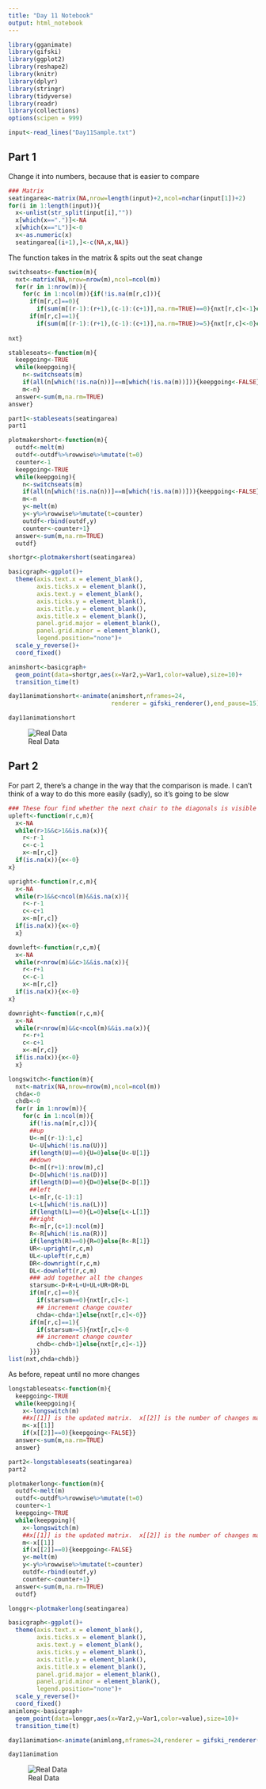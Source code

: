 ```yaml
---
title: "Day 11 Notebook"
output: html_notebook
---
```


```r
library(gganimate)
library(gifski)
library(ggplot2)
library(reshape2)
library(knitr)
library(dplyr)
library(stringr)
library(tidyverse)
library(readr)
library(collections)
options(scipen = 999)
```

```r
input<-read_lines("Day11Sample.txt")

```

## Part 1

Change it into numbers, because that is easier to compare
```r
### Matrix
seatingarea<-matrix(NA,nrow=length(input)+2,ncol=nchar(input[1])+2)
for(i in 1:length(input)){
  x<-unlist(str_split(input[i],""))
  x[which(x==".")]<-NA
  x[which(x=="L")]<-0
  x<-as.numeric(x)
  seatingarea[(i+1),]<-c(NA,x,NA)}

```
The function takes in the matrix & spits out the seat change

```r
switchseats<-function(m){
  nxt<-matrix(NA,nrow=nrow(m),ncol=ncol(m))
  for(r in 1:nrow(m)){
    for(c in 1:ncol(m)){if(!is.na(m[r,c])){
      if(m[r,c]==0){
        if(sum(m[(r-1):(r+1),(c-1):(c+1)],na.rm=TRUE)==0){nxt[r,c]<-1}else{nxt[r,c]<-0}}
      if(m[r,c]==1){
        if(sum(m[(r-1):(r+1),(c-1):(c+1)],na.rm=TRUE)>=5){nxt[r,c]<-0}else{nxt[r,c]<-1}}}}}
  
nxt}

```


```r
stableseats<-function(m){
  keepgoing<-TRUE
  while(keepgoing){
    n<-switchseats(m)
    if(all(n[which(!is.na(n))]==m[which(!is.na(m))])){keepgoing<-FALSE}
    m<-n}
  answer<-sum(m,na.rm=TRUE)
answer}
```


```r
part1<-stableseats(seatingarea)
part1
```
```r
plotmakershort<-function(m){
  outdf<-melt(m)
  outdf<-outdf%>%rowwise%>%mutate(t=0)
  counter<-1
  keepgoing<-TRUE
  while(keepgoing){
    n<-switchseats(m)
    if(all(n[which(!is.na(n))]==m[which(!is.na(m))])){keepgoing<-FALSE}
    m<-n
    y<-melt(m)
    y<-y%>%rowwise%>%mutate(t=counter)
    outdf<-rbind(outdf,y)
    counter<-counter+1}
  answer<-sum(m,na.rm=TRUE)
  outdf}

shortgr<-plotmakershort(seatingarea)

basicgraph<-ggplot()+
  theme(axis.text.x = element_blank(),
        axis.ticks.x = element_blank(),
        axis.text.y = element_blank(),
        axis.ticks.y = element_blank(),
        axis.title.y = element_blank(),
        axis.title.x = element_blank(),
        panel.grid.major = element_blank(),
        panel.grid.minor = element_blank(),
        legend.position="none")+
  scale_y_reverse()+
  coord_fixed()

animshort<-basicgraph+
  geom_point(data=shortgr,aes(x=Var2,y=Var1,color=value),size=10)+
  transition_time(t)

day11animationshort<-animate(animshort,nframes=24,
                             renderer = gifski_renderer(),end_pause=15)
```


```r
day11animationshort
```










![Real Data](day11part1.gif)


##  Part 2

For part 2, there's a change in the way that the comparison is made.  I can't think of a way to do this more easily (sadly), so it's going to be slow


```r
### These four find whether the next chair to the diagonals is visible
upleft<-function(r,c,m){
  x<-NA
  while(r>1&&c>1&&is.na(x)){
    r<-r-1
    c<-c-1
    x<-m[r,c]}
  if(is.na(x)){x<-0}
x}

upright<-function(r,c,m){
  x<-NA
  while(r>1&&c<ncol(m)&&is.na(x)){
    r<-r-1
    c<-c+1
    x<-m[r,c]}
  if(is.na(x)){x<-0}
  x}

downleft<-function(r,c,m){
  x<-NA
  while(r<nrow(m)&&c>1&&is.na(x)){
    r<-r+1
    c<-c-1
    x<-m[r,c]}
  if(is.na(x)){x<-0}
x}

downright<-function(r,c,m){
  x<-NA
  while(r<nrow(m)&&c<ncol(m)&&is.na(x)){
    r<-r+1
    c<-c+1
    x<-m[r,c]}
  if(is.na(x)){x<-0}
  x}

longswitch<-function(m){
  nxt<-matrix(NA,nrow=nrow(m),ncol=ncol(m))
  chda<-0
  chdb<-0
  for(r in 1:nrow(m)){
    for(c in 1:ncol(m)){
      if(!is.na(m[r,c])){
      ##up
      U<-m[(r-1):1,c]
      U<-U[which(!is.na(U))]
      if(length(U)==0){U=0}else{U<-U[1]}
      ##down
      D<-m[(r+1):nrow(m),c]
      D<-D[which(!is.na(D))]
      if(length(D)==0){D=0}else{D<-D[1]}
      ##left
      L<-m[r,(c-1):1]
      L<-L[which(!is.na(L))]
      if(length(L)==0){L=0}else{L<-L[1]}
      ##right
      R<-m[r,(c+1):ncol(m)]
      R<-R[which(!is.na(R))]
      if(length(R)==0){R=0}else{R<-R[1]}
      UR<-upright(r,c,m)
      UL<-upleft(r,c,m)
      DR<-downright(r,c,m)
      DL<-downleft(r,c,m)
      ### add together all the changes
      starsum<-D+R+L+U+UL+UR+DR+DL
      if(m[r,c]==0){
        if(starsum==0){nxt[r,c]<-1
        ## increment change counter
        chda<-chda+1}else{nxt[r,c]<-0}}
      if(m[r,c]==1){
        if(starsum>=5){nxt[r,c]<-0
        ## increment change counter
        chdb<-chdb+1}else{nxt[r,c]<-1}}
      }}}
list(nxt,chda+chdb)}

```

As before, repeat until no more changes

```r
longstableseats<-function(m){
  keepgoing<-TRUE
  while(keepgoing){
    x<-longswitch(m)
    ##x[[1]] is the updated matrix.  x[[2]] is the number of changes made
    m<-x[[1]]
    if(x[[2]]==0){keepgoing<-FALSE}}
  answer<-sum(m,na.rm=TRUE)
  answer}
```


```r
part2<-longstableseats(seatingarea)
part2
```



```r
plotmakerlong<-function(m){
  outdf<-melt(m)
  outdf<-outdf%>%rowwise%>%mutate(t=0)
  counter<-1
  keepgoing<-TRUE
  while(keepgoing){
    x<-longswitch(m)
    ##x[[1]] is the updated matrix.  x[[2]] is the number of changes made
    m<-x[[1]]
    if(x[[2]]==0){keepgoing<-FALSE}
    y<-melt(m)
    y<-y%>%rowwise%>%mutate(t=counter)
    outdf<-rbind(outdf,y)
    counter<-counter+1}
  answer<-sum(m,na.rm=TRUE)
  outdf}

longgr<-plotmakerlong(seatingarea)

basicgraph<-ggplot()+
  theme(axis.text.x = element_blank(),
        axis.ticks.x = element_blank(),
        axis.text.y = element_blank(),
        axis.ticks.y = element_blank(),
        axis.title.y = element_blank(),
        axis.title.x = element_blank(),
        panel.grid.major = element_blank(),
        panel.grid.minor = element_blank(),
        legend.position="none")+
  scale_y_reverse()+
  coord_fixed()
animlong<-basicgraph+
  geom_point(data=longgr,aes(x=Var2,y=Var1,color=value),size=10)+
  transition_time(t)

day11animation<-animate(animlong,nframes=24,renderer = gifski_renderer(),end_pause=15)
```


```r
day11animation
```


![Real Data](day11part2.gif)